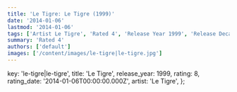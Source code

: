 ```yaml
---
title: 'Le Tigre: Le Tigre (1999)'
date: '2014-01-06'
lastmod: '2014-01-06'
tags: ['Artist Le Tigre', 'Rated 4', 'Release Year 1999', 'Release Decade 1990']
summary: 'Rated 4'
authors: ['default']
images: ['/content/images/le-tigre|le-tigre.jpg']
---
```


  key: 'le-tigre|le-tigre',
  title: 'Le Tigre',
  release_year: 1999,
  rating: 8,
  rating_date: '2014-01-06T00:00:00.000Z',
  artist: 'Le Tigre',
};

<MusicRating data={data} />

